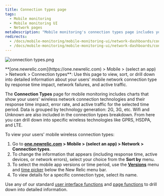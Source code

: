 ```yaml
---
title: Connection types page
tags:
  - Mobile monitoring
  - Mobile monitoring UI
  - Network pages
metaDescription: "Mobile monitoring's connection types page includes your mobile wireless connection types and their response time, network failure rate, and traffic."
redirects:
  - /docs/mobile-monitoring/mobile-monitoring-ui/network-dashboards/connection-types-dashboard
  - /docs/mobile-monitoring/mobile-monitoring-ui/network-dashboards/connection-types-page
---
```



<img
  title="connection types.png"
  alt="connection types.png"
  src={connectionTypes}
/>

<figcaption>
  **[one.newrelic.com](https://one.newrelic.com) > Mobile > (select an app) > Network > Connection types**: Use this page to view, sort, or drill down into detailed information about your users' mobile network connection type by response time impact, network failures, and active traffic.
</figcaption>

The **Connection Types** page for mobile monitoring includes charts that show your users' wireless network connection technologies and their response time impact, error rate, and active traffic for the selected time period. Data is grouped by technology generation: 2G, 3G, etc. Wifi and Unknown are also included in the connection types breakdown. From here you can drill down into specific wireless technologies like GPRS, HSDPA, and LTE.

To view your users' mobile wireless connection types:

1. Go to **[one.newrelic.com](https://one.newrelic.com) > Mobile > (select an app) > Network > Connection types**.
2. To change the information that appears (including response time, active devices, or network errors), select your choice from the **Sort by** menu.
3. To select the mobile app versions or time period, use the [**Versions**](/docs/mobile-apps/versions) menu and [time picker](/docs/site/timepicker-setting-time-periods-to-view-data) below the New Relic menu bar.
4. To view details for a specific connection type, select its name.

Use any of our standard [user interface functions](/docs/accounts-partnerships/education/getting-started-new-relic/new-relic-user-interface) and [page functions](/docs/accounts-partnerships/education/getting-started-new-relic/standard-dashboard-features) to drill down into detailed information.
